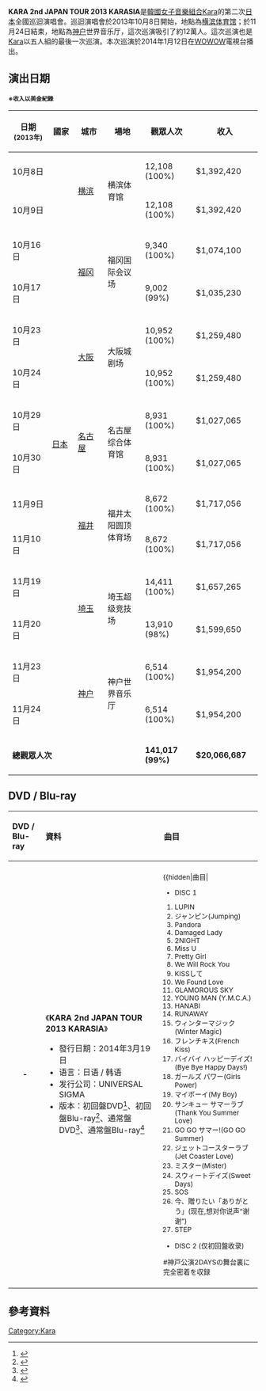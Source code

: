 {{Infobox concert tour |
| concert_tour_name = KARA 2nd JAPAN TOUR 2013<br />
KARASIA
| artist            = [[Kara|Kara]]
| album             = 
| start_date        = 2013年10月8日
| end_date          = 2013年11月24日
| number_of_legs    =
| number_of_shows   = [[横滨|横滨]]2場<br />[[福冈|福冈]]2場<br />[[大阪市|大阪]]2場<br />[[名古屋|名古屋]]2場<br />[[福井|福井]]2場<br />[[埼玉縣|埼玉]]2場<br />[[神户|神户]]2場<br />共14場
| last_tour         = [[KARASIA_2013_HAPPY_NEW_YEAR_in_Tokyo_Dome|KARASIA 2013 HAPPY NEW YEAR in Tokyo Dome]] <br />(2013)
| this_tour         = '''KARA 2nd JAPAN TOUR 2013 KARASIA''' <br />(2013)
| next_tour         = [[KARA_3rd_JAPAN_TOUR_2014_KARASIA|KARA 3rd JAPAN TOUR 2014 KARASIA]] <br />(2014)
}}

'''KARA 2nd JAPAN TOUR 2013 KARASIA'''是[[韓國|韓國]][[女子音樂組合|女子音樂組合]][[Kara|Kara]]的第二次[[日本|日本]]全國巡迴演唱會。巡迴演唱會於2013年10月8日開始，地點為[[横滨体育馆|横滨体育馆]]；於11月24日結束，地點為[[神户|神户]]世界音乐厅，這次巡演吸引了約12萬人。這次巡演也是[[Kara|Kara]]以五人組的最後一次巡演。本次巡演於2014年1月12日在[[WOWOW|WOWOW]]電視台播出。

== 演出日期 ==
'''<small>※收入以美金紀錄</font></small>'''
{| class="wikitable" style="text-align:center;"
! width="200"| 日期<small>(2013年)</small>
! width="150"| 國家
! width="200"| 城市
! width="300"| 場地
! width="200"| 觀眾人次
! width="200"| 收入
|-
| 10月8日
| rowspan="14"| [[日本|日本]]
| rowspan="2"| [[横滨|横滨]]
| rowspan="2"| 横滨体育馆
|12,108 (100%)	
|$1,392,420
|-
| 10月9日
|12,108 (100%)	
|$1,392,420
|-
| 10月16日
| rowspan="2"| [[福冈|福冈]]
| rowspan="2"| 福冈国际会议场
|9,340 (100%)	
|$1,074,100
|-
| 10月17日
|9,002 (99%)
|$1,035,230
|-
| 10月23日
| rowspan="2"| [[大阪市|大阪]]
| rowspan="2"| 大阪城剧场
|10,952 (100%)
|$1,259,480
|-
| 10月24日
|10,952 (100%)
|$1,259,480
|-
| 10月29日
| rowspan="2"| [[名古屋|名古屋]]
| rowspan="2"| 名古屋综合体育馆
|8,931 (100%)
|$1,027,065
|-
| 10月30日
|8,931 (100%)
|$1,027,065
|-
| 11月9日
| rowspan="2"| [[福井|福井]]
| rowspan="2"| 福井太阳圆顶体育场
|8,672 (100%)
|$1,717,056
|-
| 11月10日
|8,672 (100%)
|$1,717,056
|-
| 11月19日
| rowspan="2"| [[埼玉縣|埼玉]]
| rowspan="2"| 埼玉超级竞技场
|14,411 (100%)
|$1,657,265
|-
| 11月20日
|13,910 (98%)
|$1,599,650
|-
| 11月23日
| rowspan="2"| [[神户|神户]]
| rowspan="2"| 神户世界音乐厅
|6,514 (100%)
|$1,954,200
|-
| 11月24日
|6,514 (100%)
|$1,954,200
|-
|colspan="4"|'''總觀眾人次'''
|'''141,017 (99%)'''
|'''$20,066,687'''
|}

== DVD / Blu-ray ==
{|style="background:white;text-align:center;" width=60%
|- style="background:wheat;color:white;"
!align="left" width="75px"| DVD / Blu-ray
!align="left" width="380px"| 資料
!align="left" width="290px"| 曲目
|-
|- bgcolor="#f2f2f2"
|align="center"| '''-'''
|align="left"| 《'''KARA 2nd JAPAN TOUR 2013 KARASIA'''》
* 發行日期：2014年3月19日
* 语言：日语 / 韩语
* 发行公司：UNIVERSAL SIGMA
* 版本：初回盤DVD<ref>{{cite web|url=https://www.universal-music.co.jp/kara/products/umbk-9282/|title=KARA 2nd JAPAN TOUR 2013 KARASIA [初回限定盤]|date=2014-03-19|work=|publisher=[[Universal_Music_Group|Universal Music Group]]|accessdate=2021-07-09|language=ja|archive-date=2021-07-11|archive-url=https://web.archive.org/web/20210711192056/https://www.universal-music.co.jp/kara/products/umbk-9282/|dead-url=no}}</ref>、初回盤Blu-ray<ref>{{cite web|url=https://www.universal-music.co.jp/kara/products/umxk-9009/|title=KARA 2nd JAPAN TOUR 2013 KARASIA [初回限定盤]|date=2014-03-19|work=|publisher=[[Universal_Music_Group|Universal Music Group]]|accessdate=2021-07-09|language=ja|archive-date=2021-07-12|archive-url=https://web.archive.org/web/20210712042734/https://www.universal-music.co.jp/kara/products/umxk-9009/|dead-url=no}}</ref>、通常盤DVD<ref>{{cite web|url=https://www.universal-music.co.jp/kara/products/umbk-1212/|title=KARA 2nd JAPAN TOUR 2013 KARASIA|date=2014-03-19|work=|publisher=[[Universal_Music_Group|Universal Music Group]]|accessdate=2021-07-09|language=ja|archive-date=2021-07-09|archive-url=https://web.archive.org/web/20210709185231/https://www.universal-music.co.jp/kara/products/umbk-1212/|dead-url=no}}</ref>、通常盤Blu-ray<ref>{{cite web|url=https://www.universal-music.co.jp/kara/products/umxk-1028/|title=KARA 2nd JAPAN TOUR 2013 KARASIA|date=2014-03-19|work=|publisher=[[Universal_Music_Group|Universal Music Group]]|accessdate=2021-07-09|language=ja|archive-date=2021-07-11|archive-url=https://web.archive.org/web/20210711170104/https://www.universal-music.co.jp/kara/products/umxk-1028/|dead-url=no}}</ref>
|align="left" style="font-size: 85%;"|
{{hidden|曲目|
* DISC 1
#LUPIN
#ジャンピン(Jumping)
#Pandora
#Damaged Lady
#2NIGHT
#Miss U
#Pretty Girl
#We Will Rock You
#KISSして
#We Found Love
#GLAMOROUS SKY
#YOUNG MAN (Y.M.C.A.)
#HANABI
#RUNAWAY
#ウィンターマジック(Winter Magic)
#フレンチキス(French Kiss)
#バイバイ ハッピーデイズ!(Bye Bye Happy Days!)
#ガールズ パワー(Girls Power)
#マイボーイ(My Boy)
#サンキュー サマーラブ(Thank You Summer Love)
#GO GO サマー!(GO GO Summer)
#ジェットコースターラブ(Jet Coaster Love)
#ミスター(Mister)
#スウィートデイズ(Sweet Days)
#SOS
#今、贈りたい「ありがとう」(现在,想对你说声“谢谢”)
#STEP
* DISC 2 (仅初回盤收录)
#神戸公演2DAYSの舞台裏に完全密着を収録!!}}
|-
|}

== 參考資料 ==
{{Reflist}}
{{Kara}}
{{DEFAULTSORT:KARA 2nd JAPAN TOUR 2013 KARASIA}}
[[Category:Kara|Category:Kara]]